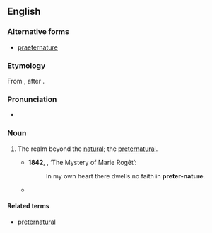 ==English==

===Alternative forms===
* [[praeternature]]

===Etymology===
From {{prefix|en|preter|nature}}, after {{m|en|preternatural}}.
{{root|en|ine-pro|*preh₂-}}

===Pronunciation===
* {{a|UK}} {{IPA|en|/pɹiːtəˈneɪtʃə/}}

===Noun===
{{en-noun|-}}

# {{lb|en|rare}} The realm beyond the [[natural]]; the [[preternatural]]. {{defdate|from 19th c.}}
#* '''1842''', {{w|Edgar Allan Poe}}, ‘The Mystery of Marie Rogêt’:
#*: In my own heart there dwells no faith in '''preter-nature'''.
#* {{quote-book|en|year=1997|author=Stuart Clark|title=Thinking with Demons: The Idea of Witchcraft in Early Modern Europe|page=263|passage=We can speak here too, then, of pressure and, indeed, encroachment by the category of '''preternature''' on territory previously occupied by the miraculous.}}

====Related terms====
* [[preternatural]]